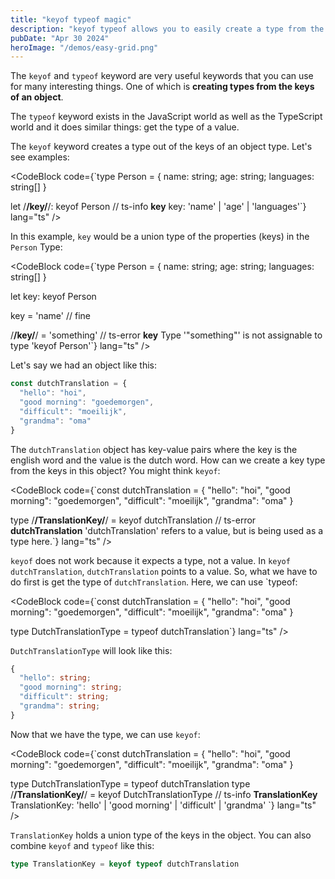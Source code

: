 ```yaml
---
title: "keyof typeof magic"
description: "keyof typeof allows you to easily create a type from the properites in an existing object"
pubDate: "Apr 30 2024"
heroImage: "/demos/easy-grid.png"
---
```



The `keyof` and `typeof` keyword are very useful keywords that you can use for many interesting things. One of which is **creating types from the keys of an object**.

The `typeof` keyword exists in the JavaScript world as well as the TypeScript world and it does similar things: get the type of a value.

The `keyof` keyword creates a type out of the keys of an object type. Let's see examples:

<CodeBlock
  code={`type Person = {
  name: string;
  age: string;
  languages: string[]
}

let /**/key/**/: keyof Person
// ts-info **key** key: 'name' | 'age' | 'languages'`}
  lang="ts"
/>

In this example, `key` would be a union type of the properties (keys) in the `Person` Type:

<CodeBlock
  code={`type Person = {
  name: string;
  age: string;
  languages: string[]
}

let key: keyof Person

key = 'name' // fine

/**/key/**/ = 'something'
// ts-error **key** Type '"something"' is not assignable to type 'keyof Person'`}
  lang="ts"
/>

Let's say we had an object like this:

```js
const dutchTranslation = {
  "hello": "hoi",
  "good morning": "goedemorgen",
  "difficult": "moeilijk",
  "grandma": "oma"
}
```

The `dutchTranslation` object has key-value pairs where the key is the english word and the value is the dutch word. How can we create a key type from the keys in this object? You might think `keyof`:

<CodeBlock
  code={`const dutchTranslation = {
  "hello": "hoi",
  "good morning": "goedemorgen",
  "difficult": "moeilijk",
  "grandma": "oma"
}

type /**/TranslationKey/**/ = keyof dutchTranslation
// ts-error **dutchTranslation** 'dutchTranslation' refers to a value, but is being used as a type here.`}
  lang="ts"
/>

`keyof` does not work because it expects a type, not a value. In `keyof dutchTranslation`, `dutchTranslation` points to a value. So, what we have to do first is get the type of `dutchTranslation`. Here, we can use `typeof:

<CodeBlock
  code={`const dutchTranslation = {
  "hello": "hoi",
  "good morning": "goedemorgen",
  "difficult": "moeilijk",
  "grandma": "oma"
}

type DutchTranslationType = typeof dutchTranslation`}
  lang="ts"
/>

`DutchTranslationType` will look like this:

```ts
{
  "hello": string;
  "good morning": string;
  "difficult": string;
  "grandma": string;
}
```

Now that we have the type, we can use `keyof`:

<CodeBlock
  code={`const dutchTranslation = {
  "hello": "hoi",
  "good morning": "goedemorgen",
  "difficult": "moeilijk",
  "grandma": "oma"
}

type DutchTranslationType = typeof dutchTranslation
type /**/TranslationKey/**/ = keyof DutchTranslationType
// ts-info **TranslationKey** TranslationKey: 'hello' | 'good morning' | 'difficult' | 'grandma' `}
  lang="ts"
/>

`TranslationKey` holds a union type of the keys in the object. You can also combine `keyof` and `typeof` like this:

```ts
type TranslationKey = keyof typeof dutchTranslation
```